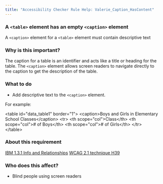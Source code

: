 ```yaml
---
title: "Accessibility Checker Rule Help: Valerie_Caption_HasContent"
---
```


<div className="toolHelp">
<Row>
<Column colLg={16} colMd={8} colSm={4} className="toolHead">

### A `<table>` element has an empty `<caption>` element

<div id="locLevel"></div>

A `<caption>` element for a `<table>` element must contain descriptive text

</Column>
</Row>
<Row>
<Column colLg={11} colMd={5} colSm={4} className="toolMain">

### Why is this important?

The caption for a table is an identifier and acts like a title or heading for the table. The `<caption>` element allows screen readers to navigate directly to the caption to get the description of the table.

<div id="locSnippet"></div>

### What to do

* Add descriptive text to the `<caption>` element.

For example:

<CodeSnippet type="multi" light={true}>&lt;table id="data_table1" border="1"&gt;
&lt;caption&gt;Boys and Girls in Elementary School Classes&lt;/caption&gt;
	&lt;tr&gt;
		&lt;th scope="col"&gt;Class&lt;/th&gt;
		&lt;th scope="col"&gt;# of Boys&lt;/th&gt;
		&lt;th scope="col"&gt;# of Girls&lt;/th&gt;
	&lt;/tr&gt;
&lt;/table&gt;</CodeSnippet>

</Column>
<Column colLg={5} colMd={3} colSm={4} className="toolLeft">

### About this requirement

[IBM 1.3.1 Info and Relationships](http://www.ibm.com/able/guidelines/ci162/info_and_relationships.html)
[WCAG 2.1 technique H39](https://www.w3.org/WAI/WCAG21/Techniques/html/H39)

### Who does this affect?

 * Blind people using screen readers

</Column>
</Row>
</div>

